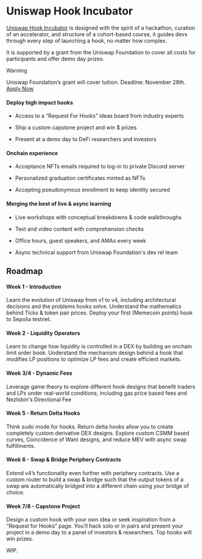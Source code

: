 # Uniswap Hook Incubator

[Uniswap Hook Incubator](https://atrium.academy/uniswap) is designed with the spirit of a hackathon, curation of an accelerator, and structure of a cohort-based course, it guides devs through every step of launching a hook, no matter how complex.

It is supported by a grant from the Uniswap Foundation to cover all costs for participants and offer demo day prizes.

> [!WARNING]
>
> Uniswap Foundation’s grant will cover tuition. Deadline: November 28th.
> [Apply Now](https://atriumacademy.typeform.com/to/kk2vFQ4F)

#### Deploy high impact hooks

-   Access to a “Request For Hooks” ideas board from industry experts

-   Ship a custom capstone project and win $ prizes

-   Present at a demo day to DeFi researchers and investors

#### Onchain experience

-   Acceptance NFTs emails required to log-in to private Discord server

-   Personalized graduation certificates minted as NFTs

-   Accepting pseudonymous enrollment to keep identity secured

#### Merging the best of live & async learning

-   Live workshops with conceptual breakdowns & code walkthroughs

-   Text and video content with comprehension checks

-   Office hours, guest speakers, and AMAs every week

-   Async technical support from Uniswap Foundation's dev rel team

## Roadmap

#### Week 1 - Introduction

Learn the evolution of Uniswap from v1 to v4, including architectural decisions and the problems hooks solve. Understand the mathematics behind Ticks & token pair prices. Deploy your first (Memecoin points) hook to Sepolia testnet.

#### Week 2 - Liquidity Operators

Learn to change how liquidity is controlled in a DEX by building an onchain limit order book. Understand the mechanism design behind a hook that modifies LP positions to optimize LP fees and create efficient markets.

#### Week 3/4 - Dynamic Fees

Leverage game theory to explore different hook designs that benefit traders and LPs under real-world conditions, including gas price based fees and Nezlobin's Directional Fee

#### Week 5 - Return Delta Hooks

Think sudo mode for hooks. Return delta hooks allow you to create completely custom derivative DEX designs. Explore custom CSMM based curves, Coincidence of Want designs, and reduce MEV with async swap fulfillments.

#### Week 6 - Swap & Bridge Periphery Contracts

Extend v4’s functionality even further with periphery contracts. Use a custom router to build a swap & bridge such that the output tokens of a swap are automatically bridged into a different chain using your bridge of choice.

#### Week 7/8 - Capstone Project

Design a custom hook with your own idea or seek inspiration from a “Request for Hooks” page. You’ll hack solo or in pairs and present your project in a demo day to a panel of investors & researchers. Top hooks will win prizes.

WIP.
